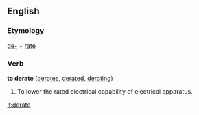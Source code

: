 ==English==

===Etymology===
[[de-]] + [[rate]]

===Verb===
'''to derate'''  ([[derates]], [[derated]], [[derating]])
#To lower the rated electrical capability of electrical apparatus.

[[it:derate]]